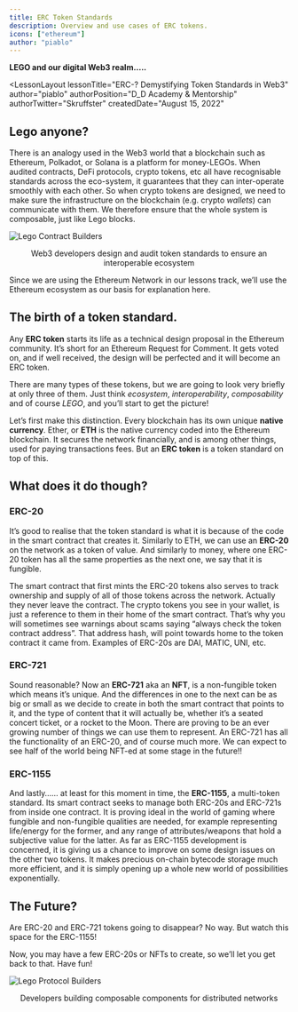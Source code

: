 ```yaml
---
title: ERC Token Standards
description: Overview and use cases of ERC tokens.
icons: ["ethereum"]
author: "piablo"
---
```


**LEGO and our digital Web3 realm…..**


<LessonLayout
   lessonTitle="ERC-? Demystifying Token Standards in Web3" 
   author="piablo"
   authorPosition="D_D Academy & Mentorship"
   authorTwitter="Skruffster"
   createdDate="August 15, 2022"
>

## Lego anyone?

There is an analogy used in the Web3 world that a blockchain such as Ethereum,
Polkadot, or Solana is a platform for money-LEGOs. When audited contracts, DeFi
protocols, crypto tokens, etc all have recognisable standards across the
eco-system, it guarantees that they can inter-operate smoothly with each other.
So when crypto tokens are designed, we need to make sure the infrastructure on
the blockchain (e.g. crypto _wallets_) can communicate with them. We therefore
ensure that the whole system is composable, just like Lego blocks.

![Lego Contract Builders](/assets/lessons/token-standards/LegoPair2.png)

<center>
  Web3 developers design and audit token standards to ensure an interoperable ecosystem
</center>

Since we are using the Ethereum Network in our lessons track, we’ll use the
Ethereum ecosystem as our basis for explanation here.

## The birth of a token standard.

Any **ERC token** starts its life as a technical design proposal in the Ethereum
community. It’s short for an Ethereum Request for Comment. It gets voted on, and
if well received, the design will be perfected and it will become an ERC token.

There are many types of these tokens, but we are going to look very briefly at
only three of them. Just think _ecosystem_, _interoperability_, _composability_
and of course _LEGO_, and you’ll start to get the picture!

Let’s first make this distinction. Every blockchain has its own unique **native
currency**. Ether, or **ETH** is the native currency coded into the Ethereum
blockchain. It secures the network financially, and is among other things, used
for paying transactions fees. But an **ERC token** is a token standard on top of
this.

## What does it do though?

### ERC-20

It’s good to realise that the token standard is what it is because of the code
in the smart contract that creates it. Similarly to ETH, we can use an **ERC-20**
on the network as a token of value. And similarly to money, where one ERC-20 token has all
the same properties as the next one, we say that it is fungible.

The smart
contract that first mints the ERC-20 tokens also serves to track ownership and
supply of all of those tokens across the network. Actually they never leave the
contract. The crypto tokens you see in your wallet, is just a reference to them
in their home of the smart contract. That’s why you will sometimes see warnings
about scams saying “always check the token contract address”. That address hash,
will point towards home to the token contract it came from. Examples of ERC-20s
are DAI, MATIC, UNI, etc.

### ERC-721

Sound reasonable? Now an **ERC-721** aka an **NFT**, is a non-fungible token
which means it’s unique. And the differences in one to the next can be as big or
small as we decide to create in both the smart contract that points to it, and
the type of content that it will actually be, whether it’s a seated concert
ticket, or a rocket to the Moon. There are proving to be an ever growing number
of things we can use them to represent. An ERC-721 has all the functionality of
an ERC-20, and of course much more. We can expect to see half of the world being
NFT-ed at some stage in the future!!

### ERC-1155

And lastly…… at least for this moment in time, the **ERC-1155**, a multi-token
standard. Its smart contract seeks to manage both ERC-20s and ERC-721s from inside
one contract. It is proving ideal in the world of gaming where fungible and
non-fungible qualities are needed, for example representing life/energy for the
former, and any range of attributes/weapons that hold a subjective value for the
latter. As far as ERC-1155 development is concerned, it is giving us a chance to
improve on some design issues on the other two tokens. It makes precious
on-chain bytecode storage much more efficient, and it is simply opening up a
whole new world of possibilities exponentially.

## The Future?

Are ERC-20 and ERC-721 tokens going to disappear? No way. But watch this space for
the ERC-1155!

Now, you may have a few ERC-20s or NFTs to create, so we’ll let you get back to that. Have fun!

![Lego Protocol Builders](/assets/lessons/token-standards/NFT.LegoBuilders2.png)

<center>
  Developers building composable components for distributed networks
</center>
</LessonLayout>
